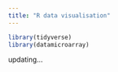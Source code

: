 ```yaml
---
title: "R data visualisation"
---
```

```r
library(tidyverse)
library(datamicroarray)
```

updating...